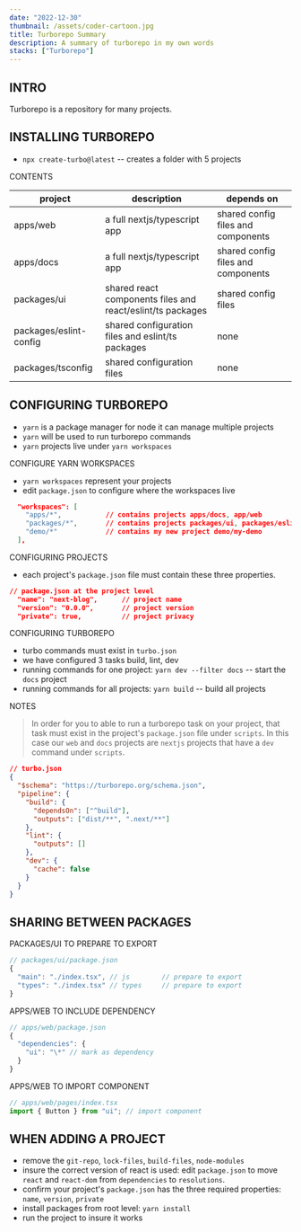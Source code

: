 ```yaml
---
date: "2022-12-30"
thumbnail: /assets/coder-cartoon.jpg
title: Turborepo Summary
description: A summary of turborepo in my own words
stacks: ["Turborepo"]
---
```


## INTRO

Turborepo is a repository for many projects.

## INSTALLING TURBOREPO

- `npx create-turbo@latest` -- creates a folder with 5 projects

CONTENTS

| project                | description                                                | depends on                         |
| ---------------------- | ---------------------------------------------------------- | ---------------------------------- |
| apps/web               | a full nextjs/typescript app                               | shared config files and components |
| apps/docs              | a full nextjs/typescript app                               | shared config files and components |
| packages/ui            | shared react components files and react/eslint/ts packages | shared config files                |
| packages/eslint-config | shared configuration files and eslint/ts packages          | none                               |
| packages/tsconfig      | shared configuration files                                 | none                               |

## CONFIGURING TURBOREPO

- `yarn` is a package manager for node it can manage multiple projects
- `yarn` will be used to run turborepo commands
- `yarn` projects live under `yarn workspaces`

CONFIGURE YARN WORKSPACES

- `yarn workspaces` represent your projects
- edit `package.json` to configure where the workspaces live

```json package.json
  "workspaces": [
    "apps/*",           // contains projects apps/docs, app/web
    "packages/*",       // contains projects packages/ui, packages/eslint-config, packages/tsconfig
    "demo/*"            // contains my new project demo/my-demo
  ],
```

CONFIGURING PROJECTS

- each project's `package.json` file must contain these three properties.

```json
// package.json at the project level
  "name": "next-blog",      // project name
  "version": "0.0.0",       // project version
  "private": true,          // project privacy
```

CONFIGURING TURBOREPO

- turbo commands must exist in `turbo.json`
- we have configured 3 tasks build, lint, dev
- running commands for one project: `yarn dev --filter docs` -- start the `docs` project
- running commands for all projects: `yarn build` -- build all projects

NOTES

> In order for you to able to run a turborepo task on your project, that task must exist in the project's `package.json` file under `scripts`. In this case our `web` and `docs` projects are `nextjs` projects that have a `dev` command under `scripts`.

```json
// turbo.json
{
  "$schema": "https://turborepo.org/schema.json",
  "pipeline": {
    "build": {
      "dependsOn": ["^build"],
      "outputs": ["dist/**", ".next/**"]
    },
    "lint": {
      "outputs": []
    },
    "dev": {
      "cache": false
    }
  }
}
```

## SHARING BETWEEN PACKAGES

PACKAGES/UI TO PREPARE TO EXPORT

```ts
// packages/ui/package.json
{
  "main": "./index.tsx", // js        // prepare to export
  "types": "./index.tsx" // types     // prepare to export
}
```

APPS/WEB TO INCLUDE DEPENDENCY

```ts
// apps/web/package.json
{
  "dependencies": {
    "ui": "\*" // mark as dependency
  }
}
```

APPS/WEB TO IMPORT COMPONENT

```ts
// apps/web/pages/index.tsx
import { Button } from "ui"; // import component
```

## WHEN ADDING A PROJECT

- remove the `git-repo`, `lock-files`, `build-files`, `node-modules`
- insure the correct version of react is used: edit `package.json` to move `react` and `react-dom` from `dependencies` to `resolutions`.
- confirm your project's `package.json` has the three required properties: `name`, `version`, `private`
- install packages from root level: `yarn install`
- run the project to insure it works
